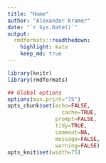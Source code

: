 ```yaml
---
title: "Home"
author: "Alexander Kramer"
date: "`r Sys.Date()`"
output:
  rmdformats::readthedown:
    highlight: kate
    keep_md: true
---
```



```r
library(knitr)
library(rmdformats)

## Global options
options(max.print="75")
opts_chunk$set(echo=FALSE,
	             cache=TRUE,
               prompt=FALSE,
               tidy=TRUE,
               comment=NA,
               message=FALSE,
               warning=FALSE)
opts_knit$set(width=75)
```


```r

```

